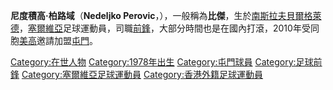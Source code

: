 {{Infobox football biography
| playername     = 比傑 <br> Nedeljko Perovic
| image          = 
| image_size     = 
| fullname       = Nedeljko Perovic
| nickname       = 
| birth_date     = {{birth date and age|1978|2|3|df=y}}
| birth_place    = [[南斯拉夫|南斯拉夫]][[貝爾格萊德|貝爾格萊德]]
| height         = {{height|m=1.75}}
| position       = [[前鋒_(足球)|前鋒]]
| currentclub    = 
| clubnumber     = 
| youthyears     = 
| youthclubs     = 
| years1 = 2008–2009
| clubs1 = [[因吉亞足球俱樂部|因吉亞]]
| caps1  = 
| goals1 = 
| years2 = 2009–2010
| clubs2 = [[貝爾格勒|貝爾格勒]]
| caps2  = 
| goals2 = 
| years3 = 2010
| clubs3 = [[尼什拉德尼奇基足球俱樂部|尼斯拉德尼基]]
| caps3  = 
| goals3 = 
| years4 = 2010–2011
| clubs4 = [[屯門體育會足球隊|屯門]]
| caps4  = 
| goals4 = 
| years5 = 2011–2014
| clubs5 = [[貝爾格勒|貝爾格勒]]
| caps5  = 
| goals5 = 
| years6 = 2014
| clubs6 = {{link-en|夏德貝爾格勒|FK Hajduk Beograd}}
| caps6  = 
| goals6 = 
}}

'''尼度積高·柏路域'''（'''Nedeljko Perovic'''，{{bd|1978年|2月3日|catIdx=Nedeljko Perovic}}），一般稱為'''比傑'''，生於[[南斯拉夫|南斯拉夫]][[貝爾格萊德|貝爾格萊德]]，[[塞爾維亞|塞爾維亞]]足球運動員，司職[[前鋒_(足球)|前鋒]]，大部分時間也是在國內打滾，2010年受同胞[[美高·迪奧杜高域|美高]]邀請加盟[[屯門體育會足球隊|屯門]]。

{{DEFAULTSORT:Perovic, Nedeljko}}
[[Category:在世人物|Category:在世人物]]
[[Category:1978年出生|Category:1978年出生]]
[[Category:屯門球員|Category:屯門球員]]
[[Category:足球前鋒|Category:足球前鋒]]
[[Category:塞爾維亞足球運動員|Category:塞爾維亞足球運動員]]
[[Category:香港外籍足球運動員|Category:香港外籍足球運動員]]